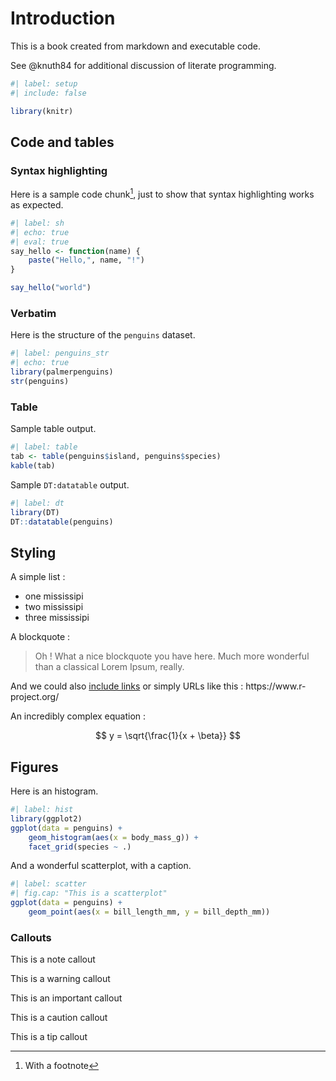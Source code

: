 # Introduction

This is a book created from markdown and executable code.

See @knuth84 for additional discussion of literate programming.

```r
#| label: setup
#| include: false

library(knitr)
```

## Code and tables

### Syntax highlighting


Here is a sample code chunk^[With a footnote], just to show that syntax highlighting works as expected.

```r
#| label: sh
#| echo: true
#| eval: true
say_hello <- function(name) {
    paste("Hello,", name, "!")
}

say_hello("world")
```


### Verbatim


Here is the structure of the `penguins` dataset.

```r
#| label: penguins_str
#| echo: true
library(palmerpenguins)
str(penguins)
```

### Table


Sample table output.

```r
#| label: table
tab <- table(penguins$island, penguins$species)
kable(tab)
```

Sample `DT:datatable` output.

```r
#| label: dt
library(DT)
DT::datatable(penguins)
```


## Styling

A simple list : 

- one mississipi
- two mississipi
- three mississipi


A blockquote :

> Oh ! What a nice blockquote you have here. Much more wonderful than a classical Lorem Ipsum, really.

And we could also [include links](https://www.r-project.org/) or simply URLs like this : https://www.r-project.org/

An incredibly complex equation :

$$ y = \sqrt{\frac{1}{x + \beta}} $$


## Figures

Here is an histogram.

```r
#| label: hist
library(ggplot2)
ggplot(data = penguins) +
    geom_histogram(aes(x = body_mass_g)) +
    facet_grid(species ~ .)

```

And a wonderful scatterplot, with a caption.

```r
#| label: scatter
#| fig.cap: "This is a scatterplot"
ggplot(data = penguins) +
    geom_point(aes(x = bill_length_mm, y = bill_depth_mm))
```



### Callouts


::: {.callout-note}
This is a note callout
:::

::: {.callout-warning}
This is a warning callout
:::

::: {.callout-important}
This is an important callout
:::

::: {.callout-caution}
This is a caution callout
:::

::: {.callout-tip}
This is a tip callout
:::
